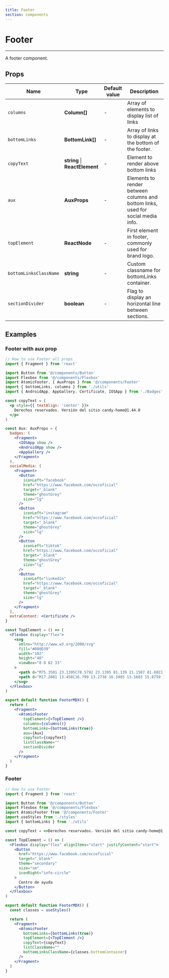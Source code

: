 ```yaml
---
title: Footer
section: components
---
```



# Footer

---

A footer component.

## Props

| Name                    | Type                                   | Default value    | Description                                                                                                                  |
| ----------------------- | -------------------------------------- | ---------------- | ---------------------------------------------------------------------------------------------------------------------------- |
| `columns`               | **Column[]**                           | -                | Array of elements to display list of links                                                                          |
| `bottomLinks`           | **BottomLink[]**                       | -                | Array of links to display at the bottom of the footer.                                                                                    |
| `copyText`              | **string** &#124; **ReactElement**     | -                | Element to render above bottom links                                                                 |
| `aux`                   | **AuxProps**                           | -                | Elements to render between columns and bottom links, used for social media info.                                                                    |
| `topElement`            | **ReactNode**                          | -                | First element in footer, commonly used for brand logo.                                                            |
| `bottomLinksClassName`  | **string**                             | -                | Custom classname for bottomLinks container.                                                              |
| `sectionDivider`        | **boolean**                            | -                | Flag to display an horizontal line between sections.                                                         |

## Examples

### Footer with aux prop
<Footer />


```jsx
// How to use Footer all props
import { Fragment } from 'react'

import Button from '@/components/Button'
import Flexbox from '@/components/Flexbox'
import AtomicFooter, { AuxProps } from '@/components/Footer'
import { bottomLinks, columns } from './utils'
import { AndroidApp, AppGallery, Certificate, IOSApp } from './Badges'

const copyText = (
  <p style={{ textAlign: 'center' }}>
    Derechos reservados. Versión del sitio candy-home@1.44.0
  </p>
)

const Aux: AuxProps = {
  badges: (
    <Fragment>
      <IOSApp show />
      <AndroidApp show />
      <AppGallery />
    </Fragment>
  ),
  socialMedia: (
    <Fragment>
      <Button
        iconLeft="facebook"
        href="https://www.facebook.com/occoficial"
        target="_blank"
        theme="ghostGrey"
        size="lg"
      />
      <Button
        iconLeft="instagram"
        href="https://www.facebook.com/occoficial"
        target="_blank"
        theme="ghostGrey"
        size="lg"
      />
      <Button
        iconLeft="tiktok"
        href="https://www.facebook.com/occoficial"
        target="_blank"
        theme="ghostGrey"
        size="lg"
      />
      <Button
        iconLeft="linkedin"
        href="https://www.facebook.com/occoficial"
        target="_blank"
        theme="ghostGrey"
        size="lg"
      />
    </Fragment>
  ),
  extraContent: <Certificate />
}

const TopElement = () => (
  <Flexbox display="flex">
    <svg
      xmlns="http://www.w3.org/2000/svg"
      fill="#080D39"
      width="102"
      height="40"
      viewBox="0 0 82 33"
    >
      <path d="M75.3501 23.1395C78.5792 23.1395 81.139 21.1507 81.6021 18.2058L77.8116 17.998C77.4785 19.1331 76.454 19.8046 75.2486 19.8046C73.4818 19.8046 72.3018 18.4872 72.3018 16.4728C72.3018 14.4584 73.4818 13.1411 75.2486 13.1411C76.454 13.1411 77.4785 13.8125 77.8116 14.9476L81.6021 14.7398C81.1422 11.795 78.5792 9.80615 75.3501 9.80615C71.3787 9.80615 68.4066 12.5943 68.4066 16.4696C68.4066 20.3449 71.3787 23.1331 75.3501 23.1331V23.1395ZM44.2453 19.8333C42.4785 19.8333 41.2985 18.516 41.2985 16.476C41.2985 14.436 42.4785 13.1443 44.2453 13.1443C46.0122 13.1443 47.1414 14.4616 47.1414 16.476C47.1414 18.4904 45.9614 19.8333 44.2453 19.8333ZM44.2453 23.1651C48.1406 23.1651 51.0335 20.3257 51.0335 16.476C51.0335 12.6263 48.1374 9.81255 44.2453 9.81255C40.3533 9.81255 37.4033 12.6519 37.4033 16.476C37.4033 20.3002 40.3247 23.1651 44.2453 23.1651ZM60.0547 23.1651C63.4868 23.1651 66.1259 20.8405 66.3828 17.6655L62.643 17.4576C62.4115 18.9029 61.3108 19.8333 59.9531 19.8333C58.1863 19.8333 57.0064 18.516 57.0064 16.476C57.0064 14.436 58.1863 13.1443 59.9531 13.1443C61.3361 13.1443 62.4115 14.0492 62.643 15.4432L66.3828 15.2354C66.1259 12.1115 63.4868 9.81255 60.0547 9.81255C56.0833 9.81255 53.1111 12.6007 53.1111 16.476C53.1111 20.3513 56.0833 23.1651 60.0547 23.1651Z"></path>
      <path d="M17.2081 13.456C16.799 13.2738 16.3485 13.1683 15.8759 13.1683C14.0615 13.1683 12.5865 14.6551 12.5865 16.484C12.5865 18.313 14.0615 19.7998 15.8759 19.7998C17.6903 19.7998 19.1653 18.313 19.1653 16.484C19.1653 16.0044 19.0638 15.5536 18.8798 15.1411C17.8299 15.7326 16.0979 16.711 16.0979 16.711C15.8188 16.8805 15.4826 16.5352 15.6507 16.2602L17.2081 13.456ZM31.736 6.33533V2.03477C29.4807 4.17386 23.2413 10.0763 20.6815 12.5C21.5665 13.5839 22.1026 14.9716 22.1026 16.484C22.1026 19.9436 19.3112 22.7574 15.8791 22.7574C12.447 22.7574 9.65559 19.9436 9.65559 16.484C9.65559 13.0244 12.447 10.2106 15.8791 10.2106C17.3794 10.2106 18.7561 10.7478 19.8314 11.6431L30.2134 0.5H25.947C24.5387 0.5 23.3079 1.245 22.6069 2.36091C16.8973 -0.446443 9.67779 0.186651 4.65967 5.18106C-3.33697 13.1715 -0.662965 27.0132 9.78881 31.301C15.5809 33.7726 22.7021 32.3273 27.089 27.7902C31.5203 23.3521 32.7859 16.209 30.2578 10.4824C30.1468 10.2138 30.0231 9.95484 29.8994 9.69584C31.0032 8.98921 31.736 7.7486 31.736 6.33533ZM24.7639 25.4432C19.9646 30.3641 11.7904 30.3641 6.98793 25.4432C2.1062 20.6055 2.1062 12.3657 6.98793 7.52478C10.9561 3.45763 17.2272 2.7542 21.9947 5.41127V8.98601C20.3294 7.60152 18.1978 6.77018 15.8759 6.77018C10.5628 6.77018 6.23933 11.1283 6.23933 16.484C6.23933 21.8397 10.5628 26.1978 15.8759 26.1978C21.189 26.1978 25.5125 21.8397 25.5125 16.484C25.5125 14.1435 24.6878 11.9948 23.3143 10.3161H26.8606C29.4965 15.1219 28.7987 21.4432 24.7639 25.4432Z"></path>
    </svg>
  </Flexbox>
)

export default function FooterMDX() {
  return (
    <Fragment>
      <AtomicFooter
        topElement={<TopElement />}
        columns={columns()}
        bottomLinks={bottomLinks(true)}
        aux={Aux}
        copyText={copyText}
        listClassName=""
        sectionDivider
      />
    </Fragment>
  )
}
```

### Footer

<FooterMini />

```jsx
// How to use Footer 
import { Fragment } from 'react'

import Button from '@/components/Button'
import Flexbox from '@/components/Flexbox'
import AtomicFooter from '@/components/Footer'
import useStyles from './styles'
import { bottomLinks } from './utils'

const copyText = <>Derechos reservados. Versión del sitio candy-home@1.44.0</>

const TopElement = () => (
  <Flexbox display="flex" alignItems="start" justifyContent="start">
    <Button
      href="https://www.facebook.com/occoficial"
      target="_blank"
      theme="secondary"
      size="sm"
      iconRight="info-circle"
    >
      Centro de ayuda
    </Button>
  </Flexbox>
)

export default function FooterMDX() {
  const classes = useStyles()

  return (
    <Fragment>
      <AtomicFooter
        bottomLinks={bottomLinks(true)}
        topElement={<TopElement />}
        copyText={copyText}
        listClassName=""
        bottomLinksClassName={classes.bottomContainer}
      />
    </Fragment>
  )
}
```

